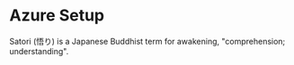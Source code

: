 # Azure Setup

Satori (悟り) is a Japanese Buddhist term for awakening, "comprehension; understanding".
